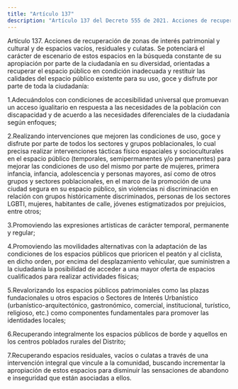 ```yaml
---
title: "Artículo 137"
description: "Artículo 137 del Decreto 555 de 2021. Acciones de recuperación de zonas de interés patrimonial y cultural y de espacios vacíos, residua..."
---
```


Artículo 137. Acciones de recuperación de zonas de interés patrimonial y cultural y de espacios vacíos, residuales y culatas. Se potenciará el carácter de escenario de estos espacios en la búsqueda constante de su apropiación por parte de la ciudadanía en su diversidad, orientadas a recuperar el espacio público en condición inadecuada y restituir las calidades del espacio público existente para su uso, goce y disfrute por parte de toda la ciudadanía:
 
1.Adecuándolos con condiciones de accesibilidad universal que promuevan un acceso igualitario en respuesta a las necesidades de la población con discapacidad y de acuerdo a las necesidades diferenciales de la ciudadanía según enfoques;
 
2.Realizando intervenciones que mejoren las condiciones de uso, goce y disfrute por parte de todos los sectores y grupos poblacionales, lo cual precisa realizar intervenciones tácticas físico espaciales y socioculturales en el espacio público (temporales, semipermanentes y/o permanentes) para mejorar las condiciones de uso del mismo por parte de mujeres, primera infancia, infancia, adolescencia y personas mayores, así como de otros grupos y sectores poblacionales, en el marco de la promoción de una ciudad segura en su espacio público, sin violencias ni discriminación en relación con grupos históricamente discriminados, personas de los sectores LGBTI, mujeres, habitantes de calle, jóvenes estigmatizados por prejuicios, entre otros;
 
3.Promoviendo las expresiones artísticas de carácter temporal, permanente y regular;
 
4.Promoviendo las movilidades alternativas con la adaptación de las condiciones de los espacios públicos que prioricen el peatón y al ciclista, en dicho orden, por encima del desplazamiento vehicular, que suministren a la ciudadanía la posibilidad de acceder a una mayor oferta de espacios cualificados para realizar actividades físicas;
 
5.Revalorizando los espacios públicos patrimoniales como las plazas fundacionales u otros espacios o Sectores de Interés Urbanístico (urbanístico-arquitectónico, gastronómico, comercial, institucional, turístico, religioso, etc.) como componentes fundamentales para promover las identidades locales;
 
6.Recuperando integralmente los espacios públicos de borde y aquellos en los centros poblados rurales del
Distrito;
 
7.Recuperando espacios residuales, vacíos o culatas a través de una intervención integral que vincule a la comunidad, buscando incrementar la apropiación de estos espacios para disminuir las sensaciones de abandono e inseguridad que están asociadas a ellos.